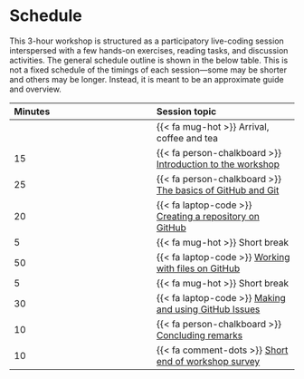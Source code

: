 # Schedule {#sec-schedule}

This 3-hour workshop is structured as a participatory live-coding session
interspersed with a few hands-on exercises, reading tasks, and discussion
activities. The general schedule outline is shown in the below table. This is
not a fixed schedule of the timings of each session---some may be shorter and
others may be longer. Instead, it is meant to be an approximate guide and
overview.

| Minutes | Session topic |
|:-----------------------------------|:-----------------------------------|
|  | {{< fa mug-hot >}} Arrival, coffee and tea |
| 15 | {{< fa person-chalkboard >}} [Introduction to the workshop](/sessions/introduction.qmd) |
| 25 | {{< fa person-chalkboard >}} [The basics of GitHub and Git](/sessions/basics.qmd) |
| 20 | {{< fa laptop-code >}} [Creating a repository on GitHub](/sessions/create-repo.qmd) |
| 5 | {{< fa mug-hot >}} Short break |
| 50 | {{< fa laptop-code >}} [Working with files on GitHub](/sessions/working-with-files.qmd) |
| 5 | {{< fa mug-hot >}} Short break |
| 30 | {{< fa laptop-code >}} [Making and using GitHub Issues](/sessions/using-issues.qmd) |
| 10 | {{< fa person-chalkboard >}} [Concluding remarks](/sessions/conclusion.qmd) |
| 10 | {{< fa comment-dots >}} [Short end of workshop survey]({{< meta surveys.feedback >}}) |
